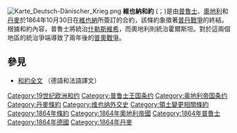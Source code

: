 {{expand|time=2015-06-04T11:09:58+00:00}}
{{unreferenced|time=2015-06-04T11:09:58+00:00}}
[[File:Karte_Deutsch-Dänischer_Krieg.png|thumb]]
'''維也納和約''' ({{Lang-da|Freden i Wien}}；{{Lang-de|Frieden von Wien}})是由[[普魯士王國|普魯士]]、[[奧地利帝國|奧地利]]和[[丹麥|丹麥]]於1864年10月30日在[[維也納|維也納]]所簽訂的合約，該條約象徵著[[普丹戰爭|普丹戰爭]]的終結。根據和約內容，普魯士將統治[[什勒斯維希|什勒斯維希]]，而奧地利則統治霍爾斯坦。對於這兩個地區的統治爭端導致了兩年後的[[普奧戰爭|普奧戰爭]]。

==參見==
* [https://web.archive.org/web/20110719132918/http://www.ambwien.um.dk/NR/rdonlyres/AB922586-4291-44C2-BFFA-0FF1424170A2/0/Fredstraktat1864.pdf 和約全文] （德語和法語譯文）

[[Category:19世纪欧洲和约|Category:19世纪欧洲和约]]
[[Category:普鲁士王国条约|Category:普鲁士王国条约]]
[[Category:奥地利帝国条约|Category:奥地利帝国条约]]
[[Category:丹麥條約|Category:丹麥條約]]
[[Category:维也纳外交史|Category:维也纳外交史]]
[[Category:領土變更相關條約|Category:領土變更相關條約]]
[[Category:1864年條約|Category:1864年條約]]
[[Category:1864年奧地利帝國|Category:1864年奧地利帝國]]
[[Category:1864年普魯士|Category:1864年普魯士]]
[[Category:1864年德國|Category:1864年德國]]
[[Category:1864年丹麥|Category:1864年丹麥]]